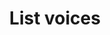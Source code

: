 ---
title: "List voices"
openapi: "GET /v1/speech/voices"
description: "Returns a list of available voices for speech synthesis"
---